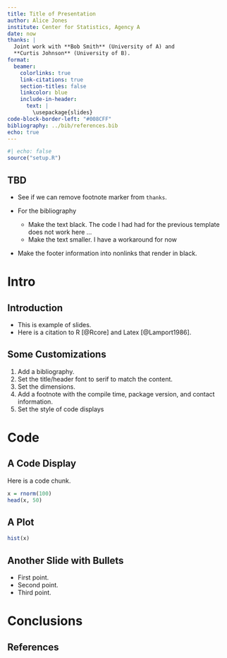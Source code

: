 ```yaml
---
title: Title of Presentation
author: Alice Jones
institute: Center for Statistics, Agency A
date: now
thanks: |
  Joint work with **Bob Smith** (University of A) and
  **Curtis Johnson** (University of B).
format:
  beamer:
    colorlinks: true
    link-citations: true
    section-titles: false
    linkcolor: blue
    include-in-header:
      text: |
        \usepackage{slides}
code-block-border-left: "#008CFF"
bibliography: ../bib/references.bib
echo: true
---
```


```r
#| echo: false
source("setup.R")
```

## TBD

- See if we can remove footnote marker from `thanks`.

- For the bibliography
	+ Make the text black. The code I had had for the previous template does not work here ...
	+ Make the text smaller. I have a workaround for now

- Make the footer information into nonlinks that render in black.

# Intro

## Introduction

- This is example of slides.
- Here is a citation to R [@Rcore] and Latex [@Lamport1986]. 

## Some Customizations

1. Add a bibliography.
1. Set the title/header font to serif to match the content.
1. Set the dimensions.
1. Add a footnote with the compile time, package version, and contact information.
1. Set the style of code displays

# Code

## A Code Display

Here is a code chunk.

```r
x = rnorm(100)
head(x, 50)
```

## A Plot

```r
hist(x)
```

## Another Slide with Bullets

- First point.
- Second point.
- Third point.


# Conclusions

## References {-}
\footnotesize
